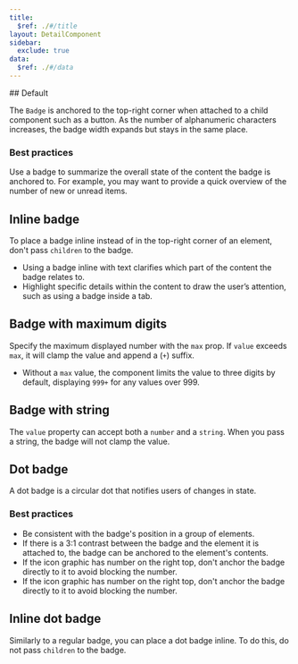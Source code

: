 ```yaml
---
title:
  $ref: ./#/title
layout: DetailComponent
sidebar:
  exclude: true
data:
  $ref: ./#/data
---
```


<LivePreviewControls>
<LivePreview componentName="badge" exampleName="Default">
## Default

The `Badge` is anchored to the top-right corner when attached to a child component such as a button. As the number of alphanumeric characters increases, the badge width expands but stays in the same place.

### Best practices

Use a badge to summarize the overall state of the content the badge is anchored to. For example, you may want to provide a quick overview of the number of new or unread items.

</LivePreview>
<LivePreview componentName="badge" exampleName="InlineBadge">

## Inline badge

To place a badge inline instead of in the top-right corner of an element, don't pass `children` to the badge.

- Using a badge inline with text clarifies which part of the content the badge relates to.
- Highlight specific details within the content to draw the user’s attention, such as using a badge inside a tab.

</LivePreview>
<LivePreview componentName="badge" exampleName="BadgeWithMaximumDigits">

## Badge with maximum digits

Specify the maximum displayed number with the `max` prop. If `value` exceeds `max`, it will clamp the value and append a (`+`) suffix.

- Without a `max` value, the component limits the value to three digits by default, displaying `999+` for any values over 999.

</LivePreview>
<LivePreview componentName="badge" exampleName="BadgeWithString">
    
## Badge with string

The `value` property can accept both a `number` and a `string`. When you pass a string, the badge will not clamp the value.

</LivePreview>

<LivePreview componentName="badge" exampleName="DotBadge">

## Dot badge

A dot badge is a circular dot that notifies users of changes in state.

### Best practices

- Be consistent with the badge's position in a group of elements.
- If there is a 3:1 contrast between the badge and the element it is attached to, the badge can be anchored to the element's contents.
- If the icon graphic has number on the right top, don't anchor the badge directly to it to avoid blocking the number.
- If the icon graphic has number on the right top, don't anchor the badge directly to it to avoid blocking the number.
</LivePreview>

<LivePreview componentName="badge" exampleName="InlineDotBadge">

## Inline dot badge

Similarly to a regular badge, you can place a dot badge inline. To do this, do not pass `children` to the badge.

</LivePreview>
</LivePreviewControls>
